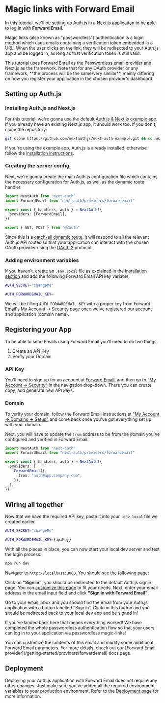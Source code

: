 
# Magic links with Forward Email

In this tutorial, we'll be setting up Auth.js in a Next.js application to be able to log in with **Forward Email**.

Magic links (also known as "passwordless") authentication is a login method which uses emails containing a verification token embedded in a URL. When the user clicks on the link, they will be redirected to your Auth.js app and be logged in, as long as that verification token is still valid.

<Callout type="info">
  This tutorial uses Forward Email as the Passwordless email provider and Next.js as
  the framework. Note that for any OAuth provider or any framework, **the
  process will be the same/very similar**, mainly differing on how you register
  your application in the chosen provider's dashboard.
</Callout>

## Setting up Auth.js

### Installing Auth.js and Next.js

For this tutorial, we're gonna use the default [Auth.js & Next.js example app](https://github.com/nextauthjs/next-auth-example). If you already have an existing Next.js app, it should work too. If you don't, clone the repository:

```bash
git clone https://github.com/nextauthjs/next-auth-example.git && cd next-auth-example
```

If you're using the example app, Auth.js is already installed, otherwise follow the [installation instructions](/getting-started/installation).

### Creating the server config

Next, we're gonna create the main Auth.js configuration file which contains the necessary configuration for Auth.js, as well as the dynamic route handler.

```ts filename="./auth.ts"
import NextAuth from "next-auth"
import ForwardEmail from "next-auth/providers/forwardemail"

export const { handlers, auth } = NextAuth({
  providers: [ForwardEmail],
})
```

```ts filename="app/api/auth/[...nextauth]/route.ts"
export { GET, POST } from "@/auth"
```

Since this is a [catch-all dynamic route](https://nextjs.org/docs/pages/building-your-application/routing/dynamic-routes#catch-all-segments), it will respond to all the relevant Auth.js API routes so that your application can interact with the chosen OAuth provider using the [OAuth 2](https://oauth.net/2) protocol.

### Adding environment variables

If you haven't, create an `.env.local` file as explained in the [installation section](/getting-started/installation) and add the following Forward Email API key variable.

```bash filename=".env.local" {3}
AUTH_SECRET="changeMe"

AUTH_FORWARDEMAIL_KEY=
```

We will be filling `AUTH_FORWARDEMAIL_KEY` with a proper key from Forward Email's My Account &rarr; Security page once we've registered our account and application (domain name).

## Registering your App

To be able to send Emails using Forward Email you'll need to do two things.

1. Create an API Key
2. Verify your Domain

### API Key

You'll need to sign up for an account at [Forward Email](https://forwardemail.net), and then go to ["My Account &rarr; Security"](https://forwardemail.net/my-account/security) in the navigation drop-down. There you can create, copy, and generate new API keys.

### Domain

To verify your domain, follow the Forward Email instructions at ["My Account &rarr; Domains &rarr; Setup"](https://forwardemail.net/my-account/domains) and come back once you've got everything set up with your domain.

Next, you will have to update the `from` address to be from the domain you've configured and verified in Forward Email.

```ts
import NextAuth from "next-auth"
import ForwardEmail from "next-auth/providers/forwardemail"

export const { handlers, auth } = NextAuth({
  providers: [
    ForwardEmail({
      from: "auth@app.company.com",
    }),
  ],
})
```

## Wiring all together

Now that we have the required API key, paste it into your `.env.local` file we created earlier.

```bash filename=".env.local" {3}
AUTH_SECRET="changeMe"

AUTH_FORWARDEMAIL_KEY={apiKey}
```

With all the pieces in place, you can now start your local dev server and test the login process.

```bash npm2yarn
npm run dev
```

Navigate to [`http://localhost:3000`](http://localhost:3000). You should see the following page:


<Screenshot src={AppStart} alt="App Start" />

Click on **"Sign in"**, you should be redirected to the default Auth.js signin page. You can [customize this page](/guides/pages/signin) to fit your needs. Next, enter your email address in the email input field and click **"Sign in with Forward Email"**.

Go to your email inbox and you should find the email from your Auth.js application with a button labelled "Sign in". Click on this button and you should be redirected back to your local dev app and be signed in!


<Screenshot src={GitHubAuthSuccess} alt="GitHub Authentication Success" />

If you've landed back here that means everything worked! We have completed the whole passwordless authentication flow so that your users can log in to your application via passwordless magic-links!

<Callout>
  You can customize the contents of this email and modify some additional Forward Email
  parameters. For more details, check out our [Forward Email provider](/getting-started/providers/forwardemail) docs page.
</Callout>

## Deployment

Deploying your Auth.js application with Forward Email does not require any other changes. Just make sure you've added all the required environment variables to your production environment. Refer to the [Deployment page](/getting-started/deployment) for more information.
